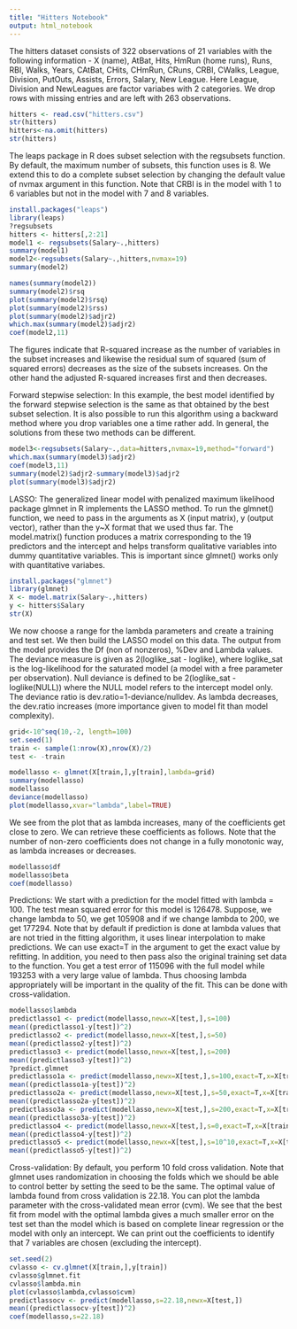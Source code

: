 ```yaml
---
title: "Hitters Notebook"
output: html_notebook
---
```


The hitters dataset consists of 322 observations of 21 variables with the following information - X (name), AtBat, Hits, HmRun (home runs), Runs, RBI, Walks, Years, CAtBat, CHits, CHmRun, CRuns, CRBI, CWalks, League, Division, PutOuts, Assists, Errors, Salary, New League. Here League, Division and NewLeagues are factor variabes with 2 categories. We drop rows with missing entries and are left with 263 observations.
```r
hitters <- read.csv("hitters.csv")
str(hitters)
hitters<-na.omit(hitters)
str(hitters)
```
The leaps package in R does subset selection with the regsubsets function. By default, the maximum number of subsets, this function uses is 8. We extend this to do a complete subset selection by changing the default value of nvmax argument in this function. Note that CRBI is in the model with 1 to 6 variables but not in the model with 7 and 8 variables.
```r
install.packages("leaps")
library(leaps)
?regsubsets
hitters <- hitters[,2:21]
model1 <- regsubsets(Salary~.,hitters)
summary(model1)
model2<-regsubsets(Salary~.,hitters,nvmax=19)
summary(model2)
```



```r
names(summary(model2))
summary(model2)$rsq
plot(summary(model2)$rsq)
plot(summary(model2)$rss)
plot(summary(model2)$adjr2)
which.max(summary(model2)$adjr2)
coef(model2,11)
```
The figures indicate that R-squared increase as the number of variables in the subset increases and likewise the residual sum of squared (sum of squared errors) decreases as the size of the subsets increases. On the other hand the adjusted R-squared increases first and then decreases.

Forward stepwise selection: In this example, the best model identified by the forward stepwise selection is the same as that obtained by the best subset selection. It is also possible to run this algorithm using a backward method where you drop variables one a time rather add. In general, the solutions from these two methods can be different.
```r
model3<-regsubsets(Salary~.,data=hitters,nvmax=19,method="forward")
which.max(summary(model3)$adjr2)
coef(model3,11)
summary(model2)$adjr2-summary(model3)$adjr2
plot(summary(model3)$adjr2)
```

LASSO: The generalized linear model with penalized maximum likelihood package glmnet in R implements the LASSO method. To run the glmnet() function, we need to pass in the arguments as X (input matrix), y (output vector), rather than the y~X format that we used thus far. The model.matrix() function produces a matrix corresponding to the 19 predictors and the intercept and helps transform qualitative variables into dummy quantitative variables. This is important since glmnet() works only with quantitative variabes.
```r
install.packages("glmnet")
library(glmnet)
X <- model.matrix(Salary~.,hitters)
y <- hitters$Salary
str(X)
```
We now choose a range for the lambda parameters and create a training and test set. We then build the LASSO model on this data. The output from the model provides the Df (non of nonzeros), %Dev and Lambda values. The deviance measure is given as 2(loglike_sat - loglike), where loglike_sat is the log-likelihood for the saturated model (a model with a free parameter per observation). Null deviance is defined to be
2(loglike_sat - loglike(NULL)) where the NULL model refers to the intercept model only. The deviance ratio is dev.ratio=1-deviance/nulldev. As lambda decreases, the dev.ratio increases (more importance given to model fit than model complexity).
```r
grid<-10^seq(10,-2, length=100)
set.seed(1)
train <- sample(1:nrow(X),nrow(X)/2)
test <- -train

modellasso <- glmnet(X[train,],y[train],lambda=grid)
summary(modellasso)
modellasso
deviance(modellasso)
plot(modellasso,xvar="lambda",label=TRUE)
```
We see from the plot that as lambda increases, many of the coefficients get close to zero. We can retrieve these coefficients as follows. Note that the number of non-zero coefficients does not change in a fully  monotonic way, as lambda increases or decreases.
```r
modellasso$df
modellasso$beta
coef(modellasso)
```
Predictions: We start with a prediction for the model fitted with lambda = 100. The test mean squared error for this model is 126478. Suppose, we change lambda to 50, we get 105908 and if we change lambda to 200, we get 177294. Note that by default if prediction is done at lambda values that are not tried in the fitting algorithm, it uses linear interpolation to make predictions. We can use exact=T in the argument to get the exact value by refitting. In addition, you need to then pass also the original training set data to the function. You get a test error of 115096 with the full model while 193253 with a very large value of lambda. Thus choosing lambda appropriately will be important in the quality of the fit. This can be done with cross-validation.
```r
modellasso$lambda
predictlasso1 <- predict(modellasso,newx=X[test,],s=100)
mean((predictlasso1-y[test])^2)
predictlasso2 <- predict(modellasso,newx=X[test,],s=50)
mean((predictlasso2-y[test])^2)
predictlasso3 <- predict(modellasso,newx=X[test,],s=200)
mean((predictlasso3-y[test])^2)
?predict.glmnet
predictlasso1a <- predict(modellasso,newx=X[test,],s=100,exact=T,x=X[train,],y=y[train])
mean((predictlasso1a-y[test])^2)
predictlasso2a <- predict(modellasso,newx=X[test,],s=50,exact=T,x=X[train,],y=y[train])
mean((predictlasso2a-y[test])^2)
predictlasso3a <- predict(modellasso,newx=X[test,],s=200,exact=T,x=X[train,],y=y[train])
mean((predictlasso3a-y[test])^2)
predictlasso4 <- predict(modellasso,newx=X[test,],s=0,exact=T,x=X[train,],y=y[train])
mean((predictlasso4-y[test])^2)
predictlasso5 <- predict(modellasso,newx=X[test,],s=10^10,exact=T,x=X[train,],y=y[train])
mean((predictlasso5-y[test])^2)
```
Cross-validation: By default, you perform 10 fold cross validation. Note that glmnet uses randomization in choosing the folds which we should be able to control better by setting the seed to be the same. The optimal value of lambda found from cross validation is 22.18. You can plot the lambda parameter with the cross-validated mean error (cvm). We see that the best fit from model with the optimal lambda gives a much smaller error on the test set than the model which is based on complete linear regression or the model with only an intercept. We can print out the coefficients to identify that 7 variables are chosen (excluding the intercept).
```r
set.seed(2)
cvlasso <- cv.glmnet(X[train,],y[train])
cvlasso$glmnet.fit
cvlasso$lambda.min
plot(cvlasso$lambda,cvlasso$cvm)
predictlassocv <- predict(modellasso,s=22.18,newx=X[test,])
mean((predictlassocv-y[test])^2)
coef(modellasso,s=22.18)
```